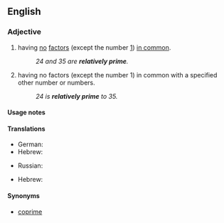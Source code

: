 ==English==
{{wikipedia}}

===Adjective===
{{en-adj|-}}

# {{lb|en|mathematics|of two or more numbers}} having [[no]] [[factor]]s (except the number [[1]]) [[in common]].
#: ''24 and 35 are '''relatively prime'''.''
# {{lb|en|mathematics|of a number}} having no factors (except the number 1) in common with a specified other number or numbers.
#: ''24 is '''relatively prime''' to 35.''

====Usage notes====
{{en-usage-equal}}

====Translations====
{{trans-top|(of two or more positive integers) having no factors in common}}
* German: {{t|de|relativ prim}}
* Hebrew: {{t|he|זרים|tr=zarím}}
{{trans-mid}}
* Russian: {{t|ru|взаи́мно просто́й}}
{{trans-bottom}}

{{trans-top|(of a positive integer) having no factor in common with...}}
* Hebrew: {{t+|he|זר|tr=zár}}
{{trans-mid}}
{{trans-bottom}}

====Synonyms====
* [[coprime]]